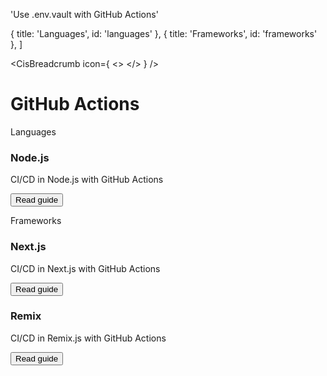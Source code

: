

  'Use .env.vault with GitHub Actions'

  { title: 'Languages', id: 'languages' },
  { title: 'Frameworks', id: 'frameworks' },
]

<CisBreadcrumb icon={
  <>
    <GitHubIcon className="h-9 w-9 text-[#181717] dark:invert"/>
  </>
} />
# GitHub Actions
<GuideHeading lead={description} />

<div className="my-16 xl:max-w-none">
  <Heading level={2} id="languages">
    Languages
  </Heading>
  <div className="not-prose mt-4 grid grid-cols-1 gap-x-6 gap-y-10 border-t border-zinc-900/5 pt-10 dark:border-white/5 sm:grid-cols-2 xl:max-w-none xl:grid-cols-3">
    <div key="nodejs" className="flex flex-row-reverse gap-6">
      <div className="flex-auto">
        <h3 className="text-sm font-semibold text-zinc-900 dark:text-white">
          Node.js
        </h3>
        <p className="mt-1 text-sm text-zinc-600 dark:text-zinc-400">CI/CD in Node.js with GitHub Actions</p>
        <p className="mt-1"><Button href="/docs/languages/nodejs/github-actions" variant="text" arrow="right">Read guide</Button></p>
      </div>
      <NodeIcon className="h-9 w-9 text-[#339933]"/>
    </div>
  </div>
  <Heading level={2} id="frameworks">
    Frameworks
  </Heading>
  <div className="not-prose mt-4 grid grid-cols-1 gap-x-6 gap-y-10 border-t border-zinc-900/5 pt-10 dark:border-white/5 sm:grid-cols-2 xl:max-w-none xl:grid-cols-3">
    <div key="nextjs" className="flex flex-row-reverse gap-6">
      <div className="flex-auto">
        <h3 className="text-sm font-semibold text-zinc-900 dark:text-white">
          Next.js
        </h3>
        <p className="mt-1 text-sm text-zinc-600 dark:text-zinc-400">CI/CD in Next.js with GitHub Actions</p>
        <p className="mt-4"><Button href="/docs/frameworks/nextjs/github-actions" variant="text" arrow="right">Read guide</Button></p>
      </div>
      <NextIcon className="h-9 w-9 text-[#000000] dark:invert"/>
    </div>
    <div key="remix" className="flex flex-row-reverse gap-6">
      <div className="flex-auto">
        <h3 className="text-sm font-semibold text-zinc-900 dark:text-white">
          Remix
        </h3>
        <p className="mt-1 text-sm text-zinc-600 dark:text-zinc-400">CI/CD in Remix.js with GitHub Actions</p>
        <p className="mt-4"><Button href="/docs/frameworks/remix/github-actions" variant="text" arrow="right">Read guide</Button></p>
      </div>
      <RemixIcon className="h-9 w-9 text-[#000000] dark:invert"/>
    </div>
  </div>
</div>
